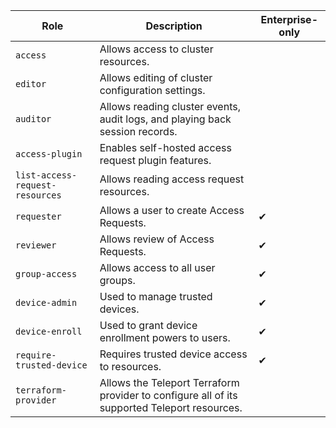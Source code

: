 | Role | Description | Enterprise-only |
| --- | --- |  --- |
| `access`| Allows access to cluster resources. |  |
| `editor` | Allows editing of cluster configuration settings. |  |
| `auditor`| Allows reading cluster events, audit logs, and playing back session records. |  |
| `access-plugin` | Enables self-hosted access request plugin features. |  |
| `list-access-request-resources` | Allows reading access request resources. |  |
| `requester`| Allows a user to create Access Requests. | ✔ |
| `reviewer`| Allows review of Access Requests. | ✔ |
| `group-access`| Allows access to all user groups. | ✔ |
| `device-admin`| Used to manage trusted devices. | ✔ |
| `device-enroll`| Used to grant device enrollment powers to users. | ✔ |
| `require-trusted-device`| Requires trusted device access to resources. | ✔ |
| `terraform-provider`| Allows the Teleport Terraform provider to configure all of its supported Teleport resources. |  |

